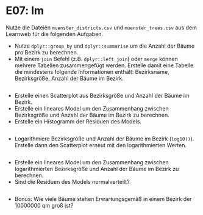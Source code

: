 # E07: lm


Nutze die Dateien `muenster_districts.csv` und `muenster_trees.csv` aus dem Learnweb für die folgenden Aufgaben.


* Nutze `dplyr::group_by` und `dplyr::summarise` um die Anzahl der Bäume pro Bezirk zu berechnen.
* Mit einem `join` Befehl (z.B. `dplyr::left_join`) oder `merge` können mehrere Tabellen zusammengefügt werden. Erstelle damit eine Tabelle die mindestens folgende Informationen enthält: Bezirksname, Bezirksgröße, Anzahl der Bäume im Bezirk.

```r

```

* Erstelle einen Scatterplot aus Bezirksgröße und Anzahl der Bäume im Bezirk.
* Erstelle ein lineares Model um den Zusammenhang zwischen Bezirksgröße und Anzahl der Bäume im Bezirk zu berechnen.
* Erstelle ein Histogramm der Residuen des Models.


```r


```

* Logarithmiere Bezirksgröße und Anzahl der Bäume im Bezirk (`log10()`). Erstelle dann den Scatterplot erneut mit den logarithmierten Werten.

```r

```


* Erstelle ein lineares Model um den Zusammenhang zwischen logarithmierten Bezirksgröße und Anzahl der Bäume im Bezirk zu berechnen.
* Sind die Residuen des Models normalverteilt?


```r


```


* Bonus: Wie viele Bäume stehen Erwartungsgemäß in einem Bezirk der 10000000 qm groß ist?


```r

```






